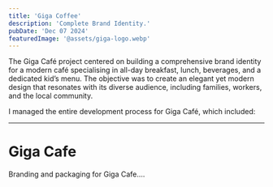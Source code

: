 ```yaml
---
title: 'Giga Coffee'
description: 'Complete Brand Identity.'
pubDate: 'Dec 07 2024'
featuredImage: '@assets/giga-logo.webp'
---
```

The Giga Café project centered on building a comprehensive brand identity for a modern café specialising in all-day breakfast, lunch, beverages, and a dedicated kid’s menu. The objective was to create an elegant yet modern design that resonates with its diverse audience, including families, workers, and the local community.  


I managed the entire development process for Giga Café, which included:



---


<ProjectImage path={image1} alt="Giga logo"/>


<ProjectImage path={image2} alt="Giga menu"/>


<ProjectImage path={image3} alt="Giga Cafe"/>


<ProjectImage path={image4} alt="Giga Coffee"/>
<ProjectImage path={image5} alt="Giga Coffee"/>
<ProjectImage path={image6} alt="Giga Coffee"/>
<ProjectImage path={image7} alt="Giga Coffee"/>
<ProjectImage path={image8} alt="Giga Coffee"/>


# Giga Cafe


Branding and packaging for Giga Cafe....


